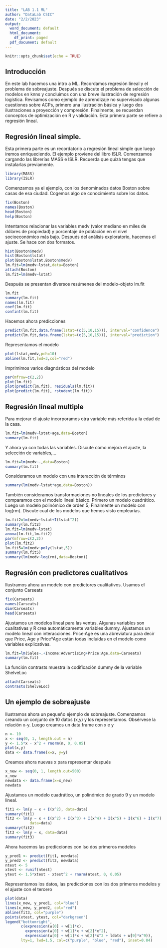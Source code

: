 ---
title: "LAB 1.1 ML"
author: "DataLab CSIC"
date: "2/2/2023"
output:
  word_document: default
  html_document:
    df_print: paged
  pdf_document: default
---

```{r setup, include=FALSE}
knitr::opts_chunk$set(echo = TRUE)
```

## Introducción

En este lab hacemos una intro a ML.  Recordamos regresión lineal y el problema de sobreajuste. Después se discute el problema de selección de modelos en knns y concluimos con una breve ilustración de regresión logística.  Revisamos como ejemplo de aprendizaje no supervisado algunas cuestiones sobre ACPs, primero una ilustración básica y luego dos ilustraciones a proyección y compresión. Finalmente, se recuerdan conceptos de optimización en R y validación. Esta primera parte se refiere a regresión lineal.

## Regresión lineal simple.


Esta primera parte es un recordatorio a regresión lineal simple que luego iremos enriqueciendo. El ejemplo proviene del libro ISLR. Comenzamos cargando las librerías MASS e ISLR. Recuerda que quizá tengas que instalarlas previamente.


```{r ,eval=FALSE}
library(MASS)
library(ISLR)
```
Comenzamos ya el ejemplo, con los denominados datos Boston sobre casas de esa ciudad.  Cogemos algo de conocimiento sobre los datos.

```{r ,eval=FALSE}
fix(Boston)
names(Boston)
head(Boston)
help(Boston)
```
Intentamos relacionar las variables medv (valor mediano en miles de dólares de propiedad) y porcentaje de población en el nivel socioeconómico más bajo. Después del análisis exploratorio, hacemos el ajuste. Se hace con dos formatos.
```{r ,eval=FALSE}
hist(Boston$medv)
hist(Boston$lstat)
plot(Boston$lstat,Boston$medv)
lm.fit=lm(medv~lstat,data=Boston)
attach(Boston)
lm.fit=lm(medv~lstat)
```
Después se presentan diversos resúmenes del modelo-objeto lm.fit
```{r ,eval=FALSE}
lm.fit
summary(lm.fit)
names(lm.fit)
coef(lm.fit)
confint(lm.fit)
```
Hacemos ahora predicciones
```{r ,eval=FALSE}
predict(lm.fit,data.frame(lstat=(c(5,10,15))), interval="confidence")
predict(lm.fit,data.frame(lstat=(c(5,10,15))), interval="prediction")
```
Representamos el modelo 
```{r ,eval=FALSE}
plot(lstat,medv,pch=10)
abline(lm.fit,lwd=3,col="red")
```
Imprimimos varios diagnósticos del modelo
```{r ,eval=FALSE}
par(mfrow=c(2,2))
plot(lm.fit)
plot(predict(lm.fit), residuals(lm.fit))
plot(predict(lm.fit), rstudent(lm.fit))
```
## Regresión lineal multiple 
Para mejorar el ajuste incorporamos otra variable más referida a la edad de la casa. 
```{r ,eval=FALSE}
lm.fit=lm(medv~lstat+age,data=Boston)
summary(lm.fit)
```
Y ahora ya con todas las variables. Discute cómo mejora el ajuste, la selección de variables,…
```{r ,eval=FALSE}
lm.fit=lm(medv~.,data=Boston)
summary(lm.fit)
```
Consideramos un modelo con una interacción de términos 
```{r ,eval=FALSE}
summary(lm(medv~lstat*age,data=Boston))
```
También consideramos transformaciones no lineales de los predictores y comparamos con el modelo lineal básico. Primero un modelo cuadrático. Luego un modelo polinómico de orden 5; Finalmente un modelo con log(rm). Discute cual de los modelos que hemos visto emplearías.
```{r ,eval=FALSE}
lm.fit2=lm(medv~lstat+I(lstat^2))
summary(lm.fit2)
lm.fit=lm(medv~lstat)
anova(lm.fit,lm.fit2)
par(mfrow=c(2,2))
plot(lm.fit2)
lm.fit5=lm(medv~poly(lstat,5))
summary(lm.fit5)
summary(lm(medv~log(rm),data=Boston))
```
## Regresión con predictores cualitativos
Ilustramos ahora un modelo con predictores cualitativos. Usamos el conjunto Carseats
```{r ,eval=FALSE}
fix(Carseats)
names(Carseats)
dim(Carseats)
head(Carseats)
```
Ajustamos un modelos lineal para las ventas. Algunas variables son cualitativas y R crea automáticamente variables dummy. Ajustamos un modelo lineal con interacciones. Price:Age
es una abreviatura para decir que Price, Age y Price*Age están todas incluídas
en el modelo como variables explicativas.
```{r ,eval=FALSE}
lm.fit=lm(Sales~.+Income:Advertising+Price:Age,data=Carseats)
summary(lm.fit)
```
La función contrasts muestra la codificación dummy de la variable ShelveLoc
```{r ,eval=FALSE}
attach(Carseats)
contrasts(ShelveLoc)
```
## Un ejemplo de sobreajuste
Ilustramos ahora un pequeño ejemplo de sobreajuste. Comenzamos creando un conjunto de 10 datos (x,y) y los representamos. Obsérvese la relación x-y. Luego creamos un data.frame con x e y
```{r ,eval=FALSE}
n <- 10
x <- seq(0, 1, length.out = n)
y <- 1.5*x - x^2 + rnorm(n, 0, 0.05)
plot(x,y)
data <- data.frame(x=x, y=y)
```
Creamos ahora nuevas x para representar después
```{r ,eval=FALSE}
x_new <- seq(0, 1, length.out=500)
x_new
newdata <- data.frame(x=x_new)
newdata
```
Ajustamos un modelo cuadrático, un polinómico de grado 9 y un modelo lineal.
```{r ,eval=FALSE}
fit1 <- lm(y ~ x + I(x^2), data=data)
summary(fit1)
fit2 <- lm(y ~ x + I(x^2) + I(x^3) + I(x^4) + I(x^5) + I(x^6) + I(x^7) + I(x^8) + I(x^9), 
           data=data)
summary(fit2)
fit3 <- lm(y ~ x, data=data)
summary(fit3)
```
Ahora hacemos las predicciones con lso dos primeros modelos
```{r ,eval=FALSE}
y_pred1 <- predict(fit1, newdata)
y_pred2 <- predict(fit2, newdata)
ntest <- 5
xtest <- runif(ntest)
ytest <- 1.5*xtest - xtest^2 + rnorm(ntest, 0, 0.05)
```
Representamos los datos, las predicciones con los dos primeros modelos y el ajuste con el tercero
```{r ,eval=FALSE}
plot(data)
lines(x_new, y_pred1, col="blue")
lines(x_new, y_pred2, col="red")
abline(fit3, col="purple")
points(xtest, ytest, col="darkgreen")
legend("bottomright", 
       c(expression(w[0] + w[1]*x), 
         expression(w[0] + w[1]*x + w[2]*x^2),
         expression(w[0] + w[1]*x + w[2]*x^2 + ldots + w[9]*x^9)), 
       lty=1, lwd=1.5, col=c("purple", "blue", "red"), inset=0.04)
```
